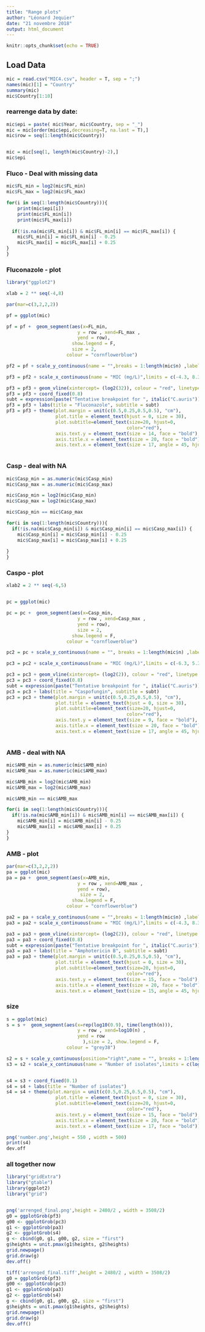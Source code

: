 ```yaml
---
title: "Range plots"
author: "Léonard Jequier"
date: "21 novembre 2018"
output: html_document
---
```


```r
knitr::opts_chunk$set(echo = TRUE)
```

## Load Data
```r
mic = read.csv("MIC4.csv", header = T, sep = ";")
names(mic)[1] = "Country"
summary(mic)
mic$Country[1:10]
```


### rearrenge data by date:
```r


mic$epi = paste( mic$Year, mic$Country, sep = "_")
mic = mic[order(mic$epi,decreasing=T, na.last = T),]
mic$row = seq(1:length(mic$Country))


mic = mic[seq(1, length(mic$Country)-2),]
mic$epi
```

### Fluco - Deal with missing data
```r
mic$FL_min = log2(mic$FL_min)
mic$FL_max = log2(mic$FL_max)
```

```r

for(i in seq(1:length(mic$Country))){
    print(mic$epi[i])
    print(mic$FL_min[i])
    print(mic$FL_max[i])
    
  if(!is.na(mic$FL_min[i]) & mic$FL_min[i] == mic$FL_max[i]) {
    mic$FL_min[i] = mic$FL_min[i] - 0.25
    mic$FL_max[i] = mic$FL_max[i] + 0.25
}
}


```

### Fluconazole - plot
```r
library("ggplot2")

xlab = 2 ** seq(-4,8)

par(mar=c(3,2,2,2))

pf = ggplot(mic) 

pf = pf +  geom_segment(aes(x=FL_min, 
                          y = row , xend=FL_max ,
                          yend = row),
                        show.legend = F,
                        size = 2,
                      colour = "cornflowerblue") 

pf2 = pf + scale_y_continuous(name = "",breaks = 1:length(mic$n) ,labels = as.character(mic$epi)) 

pf3 = pf2 + scale_x_continuous(name = "MIC (mg/L)",limits = c(-4.3, 8.3), breaks = seq(-4, 8), labels = xlab)

pf3 = pf3 + geom_vline(xintercept= (log2(32)), colour = "red", linetype = "dashed")
pf3 = pf3 + coord_fixed(0.8)
subt = expression(paste("Tentative breakpoint for ", italic("C.auris")))
pf3 = pf3 + labs(title = "Fluconazole", subtitle = subt)
pf3 = pf3 + theme(plot.margin = unit(c(0.5,0.25,0.5,0.5), "cm"),
                  plot.title = element_text(hjust = 0, size = 30),
                  plot.subtitle=element_text(size=20, hjust=0,
                                            color="red"), 
                  axis.text.y = element_text(size = 14, face = "bold"), 
                  axis.title.x = element_text(size = 20, face = "bold"),
                  axis.text.x = element_text(size = 17, angle = 45, hjust = 1, face = "bold"))



```

### Casp - deal with NA
```r
mic$Casp_min = as.numeric(mic$Casp_min)
mic$Casp_max = as.numeric(mic$Casp_max)

mic$Casp_min = log2(mic$Casp_min)
mic$Casp_max = log2(mic$Casp_max)

mic$Casp_min == mic$Casp_max

for(i in seq(1:length(mic$Country))){
  if(!is.na(mic$Casp_min[i]) & mic$Casp_min[i] == mic$Casp_max[i]) {
    mic$Casp_min[i] = mic$Casp_min[i] - 0.25
    mic$Casp_max[i] = mic$Casp_max[i] + 0.25
    
}
}
```

### Caspo - plot 
```r
xlab2 = 2 ** seq(-6,5)


pc = ggplot(mic) 

pc = pc +  geom_segment(aes(x=Casp_min, 
                          y = row , xend=Casp_max ,
                          yend = row),
                          size = 2,
                        show.legend = F,
                      colour = "cornflowerblue") 

pc2 = pc + scale_y_continuous(name = "", breaks = 1:length(mic$n) ,labels = rep(c(""), times = length(mic$n))) 

pc3 = pc2 + scale_x_continuous(name = "MIC (mg/L)",limits = c(-6.3, 5.3), breaks = seq(-6, 5), labels = xlab2)

pc3 = pc3 + geom_vline(xintercept= (log2(2)), colour = "red", linetype = "dashed") 
pc3 = pc3 + coord_fixed(0.8)
subt = expression(paste("Tentative breakpoint for ", italic("C.auris")))
pc3 = pc3 + labs(title = "Caspofungin", subtitle = subt)
pc3 = pc3 + theme(plot.margin = unit(c(0.5,0.25,0.5,0.5), "cm"),
                  plot.title = element_text(hjust = 0, size = 30),
                  plot.subtitle=element_text(size=20, hjust=0,
                                            color="red"), 
                  axis.text.y = element_text(size = 9, face = "bold"), 
                  axis.title.x = element_text(size = 20, face = "bold"),
                  axis.text.x = element_text(size = 17, angle = 45, hjust = 1, face = "bold"))



```

### AMB - deal with NA
```r
mic$AMB_min = as.numeric(mic$AMB_min)
mic$AMB_max = as.numeric(mic$AMB_max)

mic$AMB_min = log2(mic$AMB_min)
mic$AMB_max = log2(mic$AMB_max)

mic$AMB_min == mic$AMB_max

for(i in seq(1:length(mic$Country))){
  if(!is.na(mic$AMB_min[i]) & mic$AMB_min[i] == mic$AMB_max[i]) {
    mic$AMB_min[i] = mic$AMB_min[i] - 0.25
    mic$AMB_max[i] = mic$AMB_max[i] + 0.25
}
}
```

### AMB - plot 
```r

par(mar=c(3,2,2,2))
pa = ggplot(mic) 
pa = pa +  geom_segment(aes(x=AMB_min, 
                          y = row , xend=AMB_max ,
                          yend = row),
                           size = 2,
                        show.legend = F,
                      colour = "cornflowerblue")

pa2 = pa + scale_y_continuous(name = "",breaks = 1:length(mic$n) ,labels = rep("", times = length(mic$n))) 
pa3 = pa2 + scale_x_continuous(name = "MIC (mg/L)",limits = c(-4.3, 8.3), breaks = seq(-4, 8), labels = xlab)

pa3 = pa3 + geom_vline(xintercept= (log2(2)), colour = "red", linetype = "dashed")
pa3 = pa3 + coord_fixed(0.8)
subt = expression(paste("Tentative breakpoint for ", italic("C.auris")))
pa3 = pa3 + labs(title = "Amphotericin B", subtitle = subt)
pa3 = pa3 + theme(plot.margin = unit(c(0.5,0.25,0.5,0.5), "cm"),
                  plot.title = element_text(hjust = 0, size = 30),
                  plot.subtitle=element_text(size=20, hjust=0,
                                            color="red"), 
                  axis.text.y = element_text(size = 15, face = "bold"), 
                  axis.title.x = element_text(size = 20, face = "bold"),
                  axis.text.x = element_text(size = 15, angle = 45, hjust = 1, face = "bold"))


```

### size
```r

s = ggplot(mic) 
s = s +  geom_segment(aes(x=rep(log10(0.9), time(length(n))), 
                          y = row , xend=log10(n) ,
                          yend = row
                            ),size = 2, show.legend = F,
                      colour = "grey38") 

s2 = s + scale_y_continuous(position="right",name = "", breaks = 1:length(mic$n) ,labels = mic$auth)  
s3 = s2 + scale_x_continuous(name = "Number of isolates",limits = c(log10(0.9), 2.6), breaks = log10(c(1,10,50,100, 200)), labels = c(1,10,50,100, 200) )


s4 = s3 + coord_fixed(0.1)
s4 = s4 + labs(title = "Number of isolates")
s4 = s4 + theme(plot.margin = unit(c(0.5,0.25,0.5,0.5), "cm"),
                  plot.title = element_text(hjust = 0, size = 30),
                  plot.subtitle=element_text(size=20, hjust=0,
                                            color="red"), 
                  axis.text.y = element_text(size = 15, face = "bold"), 
                  axis.title.x = element_text(size = 20, face = "bold"),
                  axis.text.x = element_text(size = 17, face = "bold"))

png('number.png',height = 550 , width = 500)
print(s4)
dev.off
```

### all together now

```r
library("gridExtra")
library("gtable")
library(ggplot2)
library("grid")


png('arrenged_final.png',height = 2480/2 , width = 3508/2)
g0 = ggplotGrob(pf3)
g00 <- ggplotGrob(pc3)
g1 <- ggplotGrob(pa3)
g2 <- ggplotGrob(s4)
g <- cbind(g0, g1, g00, g2, size = "first")
g$heights = unit.pmax(g1$heights, g2$heights)
grid.newpage()
grid.draw(g)
dev.off()

tiff('arrenged_final.tiff',height = 2480/2 , width = 3508/2)
g0 = ggplotGrob(pf3)
g00 <- ggplotGrob(pc3)
g1 <- ggplotGrob(pa3)
g2 <- ggplotGrob(s4)
g <- cbind(g0, g1, g00, g2, size = "first")
g$heights = unit.pmax(g1$heights, g2$heights)
grid.newpage()
grid.draw(g)
dev.off()

```

